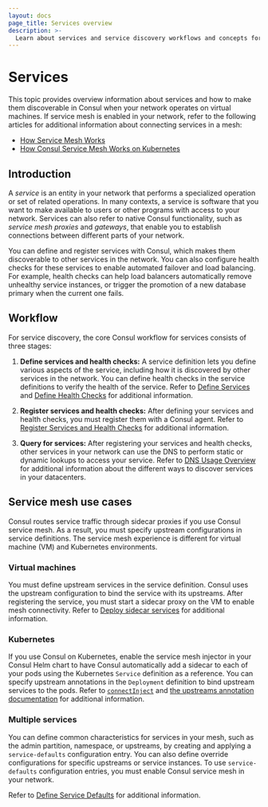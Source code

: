 ```yaml
---
layout: docs
page_title: Services overview
description: >-
  Learn about services and service discovery workflows and concepts for virtual machine environments.
---
```


# Services

This topic provides overview information about services and how to make them discoverable in Consul when your network operates on virtual machines. If service mesh is enabled in your network, refer to the following articles for additional information about connecting services in a mesh:

- [How Service Mesh Works](/consul/docs/architecture/data-plane/connect)
- [How Consul Service Mesh Works on Kubernetes](/consul/docs/k8s/connect)

## Introduction

A _service_ is an entity in your network that performs a specialized operation or set of related operations. In many contexts, a service is software that you want to make available to users or other programs with access to your network. Services can also refer to native Consul functionality, such as _service mesh proxies_ and _gateways_, that enable you to establish connections between different parts of your network.

You can define and register services with Consul, which makes them discoverable to other services in the network. You can also configure health checks for these services to enable automated failover and load balancing. For example, health checks can help load balancers automatically remove unhealthy service instances, or trigger the promotion of a new database primary when the current one fails.

## Workflow

For service discovery, the core Consul workflow for services consists of three stages:

1. **Define services and health checks:** A service definition lets you define various aspects of the service, including how it is discovered by other services in the network. You can define health checks in the service definitions to verify the health of the service. Refer to [Define Services](/consul/docs/register/service/vm/define) and [Define Health Checks](/consul/docs/register/health-check/vm) for additional information.

1. **Register services and health checks:** After defining your services and health checks, you must register them with a Consul agent. Refer to [Register Services and Health Checks](/consul/docs/register/service/vm) for additional information.

1. **Query for services:** After registering your services and health checks, other services in your network can use the DNS to perform static or dynamic lookups to access your service. Refer to [DNS Usage Overview](/consul/docs/discover/dns) for additional information about the different ways to discover services in your datacenters.

## Service mesh use cases

Consul routes service traffic through sidecar proxies if you use Consul service mesh. As a result, you must specify upstream configurations in service definitions. The service mesh experience is different for virtual machine (VM) and Kubernetes environments.

### Virtual machines

You must define upstream services in the service definition. Consul uses the upstream configuration to bind the service with its upstreams. After registering the service, you must start a sidecar proxy on the VM to enable mesh connectivity. Refer to [Deploy sidecar services](/consul/docs/connect/proxy/sidecar) for additional information.

### Kubernetes

If you use Consul on Kubernetes, enable the service mesh injector in your Consul Helm chart to have Consul automatically add a sidecar to each of your pods using the Kubernetes `Service` definition as a reference. You can specify upstream annotations in the `Deployment` definition to bind upstream services to the pods.
Refer to [`connectInject`](/consul/docs/k8s/connect#installation-and-configuration) and [the upstreams annotation documentation](/consul/docs/k8s/annotations-and-labels#consul-hashicorp-com-connect-service-upstreams) for additional information.

### Multiple services

You can define common characteristics for services in your mesh, such as the admin partition, namespace, or upstreams, by creating and applying a `service-defaults` configuration entry. You can also define override configurations for specific upstreams or service instances. To use `service-defaults` configuration entries, you must enable Consul service mesh in your network.

Refer to [Define Service Defaults](/consul/docs/services/usage/define-services#define-service-defaults) for additional information.
